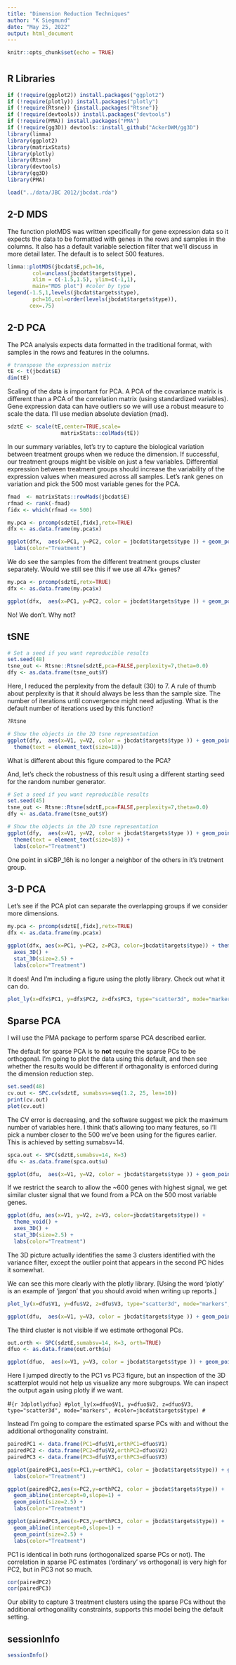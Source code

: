 ```yaml
---
title: "Dimension Reduction Techniques"
author: "K Siegmund"
date: "May 25, 2022"
output: html_document
---
```


```r
knitr::opts_chunk$set(echo = TRUE)
```
# {.tabset}

## R Libraries

```r
if (!require(ggplot2)) install.packages("ggplot2")
if (!require(plotly)) install.packages("plotly")
if (!require(Rtsne)) {install.packages("Rtsne")}
if (!require(devtools)) install.packages("devtools")
if (!require(PMA)) install.packages("PMA")
if (!require(gg3D)) devtools::install_github("AckerDWM/gg3D")
library(limma)
library(ggplot2)
library(matrixStats)
library(plotly)
library(Rtsne)
library(devtools)
library(gg3D)
library(PMA)
```


```r
load("../data/JBC 2012/jbcdat.rda")
```

## 2-D MDS 

The function plotMDS was written specifically for gene expression data so it expects the data to be formatted with genes in the rows and samples in the columns. It also has a default variable selection filter that we'll discuss in more detail later. The default is to select 500 features.
```r
limma::plotMDS(jbcdat$E,pch=16,
        col=unclass(jbcdat$targets$type),
        xlim = c(-1.5,1.5), ylim=c(-1,1),
        main="MDS plot") #color by type
legend(-1.5,1,levels(jbcdat$targets$type),
        pch=16,col=order(levels(jbcdat$targets$type)),
       cex=.75)
```

## 2-D PCA

The PCA analysis expects data formatted in the traditional format, with samples in the rows and features in the columns. 
```r
# transpose the expression matrix
tE <- t(jbcdat$E)
dim(tE)
```

Scaling of the data is important for PCA. A PCA of the covariance matrix is different than a PCA of the correlation matrix (using standardized variables). Gene expression data can have outliers so we will use a robust measure to scale the data. I'll use median absolute deviation (mad).

```r
sdztE <- scale(tE,center=TRUE,scale=
                 matrixStats::colMads(tE))
```

In our summary variables, let's try to capture the biological variation between treatment groups when we reduce the dimension. If successful, our treatment groups might be visible on just a few variables. Differential expression between treatment groups should increase the variability of the expression values when measured across all samples. Let's rank genes on variation and pick the 500 most variable genes for the PCA.

```r
fmad  <- matrixStats::rowMads(jbcdat$E)
rfmad <- rank(-fmad)
fidx <- which(rfmad <= 500)
```

```r
my.pca <- prcomp(sdztE[,fidx],retx=TRUE)
dfx <- as.data.frame(my.pca$x)

ggplot(dfx,  aes(x=PC1, y=PC2, color = jbcdat$targets$type )) + geom_point(size=2.5) +
  labs(color="Treatment")
```

We do see the samples from the different treatment groups cluster separately. Would we still see this if we use all 47k+ genes?

```r
my.pca <- prcomp(sdztE,retx=TRUE)
dfx <- as.data.frame(my.pca$x)

ggplot(dfx,  aes(x=PC1, y=PC2, color = jbcdat$targets$type )) + geom_point(size=2.5) + labs(color="Treatment")
```

No! We don't. Why not? 



## tSNE

```r
# Set a seed if you want reproducible results
set.seed(48)
tsne_out <- Rtsne::Rtsne(sdztE,pca=FALSE,perplexity=7,theta=0.0) 
dfy <- as.data.frame(tsne_out$Y)
```

Here, I reduced the perplexity from the default (30) to 7. A rule of thumb about perplexity is that it should always be less than the sample size. The number of iterations until convergence might need adjusting. What is the default number of iterations used by this function?
```r
?Rtsne
```

```r
# Show the objects in the 2D tsne representation
ggplot(dfy,  aes(x=V1, y=V2, color = jbcdat$targets$type )) + geom_point(size=2.5) +
  theme(text = element_text(size=18))
```

What is different about this figure compared to the PCA?

And, let's check the robustness of this result using a different starting seed for the random number generator.
```r
# Set a seed if you want reproducible results
set.seed(45)
tsne_out <- Rtsne::Rtsne(sdztE,pca=FALSE,perplexity=7,theta=0.0) 
dfy <- as.data.frame(tsne_out$Y)
```

```r
# Show the objects in the 2D tsne representation
ggplot(dfy,  aes(x=V1, y=V2, color = jbcdat$targets$type )) + geom_point(size=2.5) +
  theme(text = element_text(size=18)) +
  labs(color="Treatment")
```

One point in siCBP_16h is no longer a neighbor of the others in it's tretment group.

## 3-D PCA 

Let's see if the PCA plot can separate the overlapping groups if we consider more dimensions.

```r
my.pca <- prcomp(sdztE[,fidx],retx=TRUE)
dfx <- as.data.frame(my.pca$x)

ggplot(dfx, aes(x=PC1, y=PC2, z=PC3, color=jbcdat$targets$type)) + theme_void() +
  axes_3D() +
  stat_3D(size=2.5) +
  labs(color="Treatment")
```

It does!   And I'm including a figure using the plotly library. Check out what it can do.

```r
plot_ly(x=dfx$PC1, y=dfx$PC2, z=dfx$PC3, type="scatter3d", mode="markers", color=jbcdat$targets$type)
```

## Sparse PCA

I will use the PMA package to perform sparse PCA described earlier.

The default for sparse PCA is to **not** require the sparse PCs to be orthogonal. I'm going to plot the data using this default, and then see whether the results would be different if orthagonality is enforced during the dimension reduction step.

```r
set.seed(48)
cv.out <- SPC.cv(sdztE, sumabsvs=seq(1.2, 25, len=10))
print(cv.out)
plot(cv.out)
```

The CV error is decreasing, and the software suggest we pick the maximum number of variables here. I think that's allowing too many features, so I'll pick a number closer to the 500 we've been using for the figures earlier. This is achieved by setting sumabsv=14. 

```r
spca.out <- SPC(sdztE,sumabsv=14, K=3)
dfu <- as.data.frame(spca.out$u)
```

```r
ggplot(dfu,  aes(x=V1, y=V2, color = jbcdat$targets$type )) + geom_point(size=2.5) + labs(color="Treatment")
```

If we restrict the search to allow the ~600 genes with highest signal, we get similar cluster signal that we found from a PCA on the 500 most variable genes.

```r
ggplot(dfu, aes(x=V1, y=V2, z=V3, color=jbcdat$targets$type)) + 
  theme_void() +
  axes_3D() +
  stat_3D(size=2.5) +
  labs(color="Treatment")
```

The 3D picture actually identifies the same 3 clusters identified with the variance filter, except the outlier point that appears in the second PC hides it somewhat.

We can see this more clearly with the plotly library. [Using the word 'plotly' is an example of 'jargon' that you should avoid when writing up reports.]

```r
plot_ly(x=dfu$V1, y=dfu$V2, z=dfu$V3, type="scatter3d", mode="markers", color=jbcdat$targets$type)
```

```r
ggplot(dfu,  aes(x=V1, y=V3, color = jbcdat$targets$type )) + geom_point(size=2.5) + labs(color="Treatment")
```

The third cluster is not visible if we estimate orthogonal PCs. 
```r
out.orth <- SPC(sdztE,sumabsv=14, K=3, orth=TRUE)
dfuo <- as.data.frame(out.orth$u)
```
```r
ggplot(dfuo,  aes(x=V1, y=V3, color = jbcdat$targets$type )) + geom_point(size=2.5) + labs(color = "Treatment")
```

Here I jumped directly to the PC1 vs PC3 figure, but an inspection of the 3D scatterplot would not help us visualize any more subgroups. We can inspect the output again using plotly if we want.

#```{r 3dplotlydfuo}
#plot_ly(x=dfuo$V1, y=dfuo$V2, z=dfuo$V3, type="scatter3d", mode="markers", #color=jbcdat$targets$type)
#```

Instead I'm going to compare the estimated sparse PCs with and without the additional orthogonality constraint. 

```r
pairedPC1 <- data.frame(PC1=dfu$V1,orthPC1=dfuo$V1)
pairedPC2 <- data.frame(PC2=dfu$V2,orthPC2=dfuo$V2)
pairedPC3 <- data.frame(PC3=dfu$V3,orthPC3=dfuo$V3)
```

```r
ggplot(pairedPC1,aes(x=PC1,y=orthPC1, color = jbcdat$targets$type)) + geom_point(size=2.5) +
  labs(color="Treatment")
```

```r
ggplot(pairedPC2,aes(x=PC2,y=orthPC2, color = jbcdat$targets$type)) +
  geom_abline(intercept=0,slope=1) + 
  geom_point(size=2.5) +
  labs(color="Treatment")
```

```r
ggplot(pairedPC3,aes(x=PC3,y=orthPC3, color = jbcdat$targets$type)) +
  geom_abline(intercept=0,slope=1) + 
  geom_point(size=2.5) +
  labs(color="Treatment")
```

PC1 is identical in both runs (orthogonalized sparse PCs or not). The correlation in sparse PC estimates ('ordinary' vs orthogonal) is very high for PC2, but in PC3 not so much.

```r
cor(pairedPC2)
cor(pairedPC3)
```

Our ability to capture 3 treatment clusters using the sparse PCs without the additional orthogonalilty constraints, supports this model being the default setting.

## sessionInfo

```r
sessionInfo()
```

